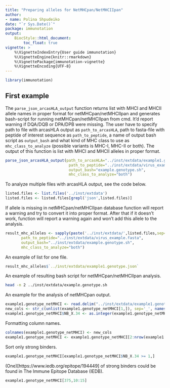 ```yaml
---
title: "Preparing alleles for NetMHCpan/NetMHCIIpan"
author: 
- name: Polina Shpudeiko
date: "`r Sys.Date()`"
package: immunotation
output:  
    BiocStyle::html_document:
        toc_float: true
vignette: >
    %\VignetteIndexEntry{User guide immunotation}
    %\VignetteEngine{knitr::rmarkdown}
    %\VignettePackage{immunotation-vignette}
    %\VignetteEncoding{UTF-8}
---
```


```r
library(immunotation)
```

## First example

The `parse_json_arcasHLA_output` function returns list with MHCI and MHCII allele names in proper format for netMHCpan/netMHCIIpan and generates bash-script for running netMHCpan/netMHCIIpan from cmd. It'd report warning if DQA/DQB or DPA/DPB were missing. The user have to specify path to file with arcasHLA output as `path_to_arcasHLA`, path to fasta-file with peptide of interest sequence as `path_to_peptide`, a name of output bash script as `output_bash` and what kind of MHC class to use as `mhc_class_to_analyze` (possible variants is MHC-I, MHC-II or both). The output of this function is list with MHCI and MHCII alleles in proper format.

```r
parse_json_arcasHLA_output(path_to_arcasHLA="../inst/extdata/example1.genotype.json",
                            path_to_peptide="../inst/extdata/virus_example.fasta",
                            output_bash="example.genotype.sh",
                            mhc_class_to_analyze="both")
```

To analyze multiple files with arcasHLA output, see the code below.

```r
listed.files <- list.files('../inst/extdata')
listed.files <- listed.files[grepl('json',listed.files)]
```

If allele is missing in netMHCpan/netMHCIIpan database function will report a warning and try to convert it into proper format. After that if it doesn't work, function will report a warning again and won't add this allele to the analysis.

```r
result_mhc_alleles <- sapply(paste('../inst/extdata/',listed.files,sep=''),    parse_json_arcasHLA_output, 
       path_to_peptide="../inst/extdata/virus_example.fasta",
       output_bash="../inst/extdata/example.genotype.sh",
       mhc_class_to_analyze="both")
```

An example of list for one file.

```r
result_mhc_alleles$`../inst/extdata/example1.genotype.json`
```

An example of resulting bash script for netMHCpan/netMHCIIpan analysis.

```bash
head -n 2 ../inst/extdata/example.genotype.sh 
```

An example for the analysis of netMHCpan output.

```r
example1.genotype_netMHCI <- read.delim("../inst/extdata/example1.genotype_netMHCI.xls")
new_cols <- str_c(unlist(example1.genotype_netMHCI[1,]), sep='_', names(example1.genotype_netMHCI))
example1.genotype_netMHCI$NB_X.34 <- as.integer(example1.genotype_netMHCI$NB_X.34)
```

Formatting column names.

```r
colnames(example1.genotype_netMHCI) <- new_cols
example1.genotype_netMHCI <- example1.genotype_netMHCI[2:nrow(example1.genotype_netMHCI), ]
```

Sort only strong binders.

```r
example1.genotype_netMHCI[example1.genotype_netMHCI$NB_X.34 >= 1,]
```

(One)[https://www.iedb.org/epitope/194449] of strong binders could be found in The Immune Epitope Database (IEDB).

```r
example1.genotype_netMHCI[375,10:15]
```

